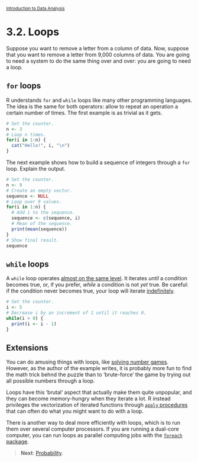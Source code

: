 <style>@import url(style.css);</style>
<small>[Introduction to Data Analysis](index.html)</small>

# 3.2. Loops

Suppose you want to remove a letter from a column of data. Now, suppose that you want to remove a letter from 9,000 columns of data. You are going to need a system to do the same thing over and over: you are going to need a loop.

## `for` loops

R understands `for` and `while` loops like many other programming languages. The idea is the same for both operators: allow to repeat an operation a certain number of times. The first example is as trivial as it gets.

```r
# Set the counter.
n <- 3
# Loop n times.
for(i in 1:n) {
  cat("Hello!", i, "\n")
}
```

The next example shows how to build a sequence of integers through a `for` loop. Explain the output.

```r
# Set the counter.
n <- 9
# Create an empty vector.
sequence <- NULL
# Loop over 9 values.
for(i in 1:n) {
  # Add i to the sequence.
  sequence <- c(sequence, i)
  # Mean of the sequence.
  print(mean(sequence))
}
# Show final result.
sequence
```

## `while` loops

A `while` loop operates [almost on the same level](https://en.wikipedia.org/wiki/While_loop). It iterates *until* a condition becomes true, or, if you prefer, *while* a condition is not *yet* true. Be careful: if the condition never becomes true, your loop will iterate [indefinitely](https://en.wikipedia.org/wiki/Infinite_loop).

```r
# Set the counter.
i <- 5
# Decrease i by an increment of 1 until it reaches 0.
while(i > 0) {
  print(i <- i - 1)
}
```

## Extensions

You can do amusing things with loops, like [solving number games](https://xianblog.wordpress.com/2013/02/22/le-monde-puzzle-809/). However, as the author of the example writes, it is probably more fun to find the math trick behnd the puzzle than to 'brute-force' the game by trying out all possible numbers through a loop.

Loops have this 'brutal' aspect that actually make them quite unpopular, and they can become memory-hungry when they iterate a lot. R instead privileges the vectorization of iterated functions through [`apply` procedures](http://badhessian.org/loops-matrices-and-apply-functions/) that can often do what you might want to do with a loop.

There is another way to deal more efficiently with loops, which is to run them over several computer processors. If you are running a dual-core computer, you can run loops as parallel computing jobs with the [`foreach` package](http://cran.r-project.org/web/packages/foreach/index.html).

> __Next__: [Probability](33_proba.html).
